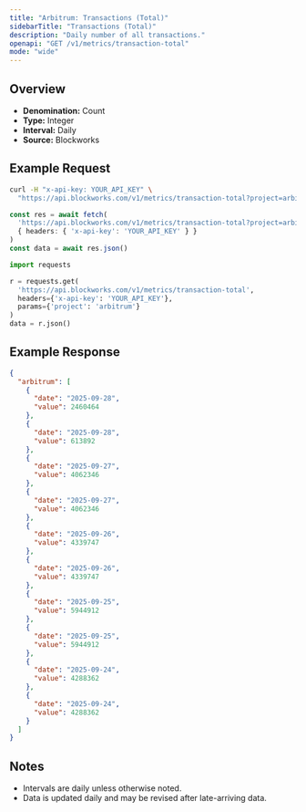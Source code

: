```yaml
---
title: "Arbitrum: Transactions (Total)"
sidebarTitle: "Transactions (Total)"
description: "Daily number of all transactions."
openapi: "GET /v1/metrics/transaction-total"
mode: "wide"
---
```


## Overview

- **Denomination:** Count
- **Type:** Integer
- **Interval:** Daily
- **Source:** Blockworks

## Example Request

<CodeGroup>

```bash cURL
curl -H "x-api-key: YOUR_API_KEY" \
  "https://api.blockworks.com/v1/metrics/transaction-total?project=arbitrum"
```

```typescript TypeScript
const res = await fetch(
  'https://api.blockworks.com/v1/metrics/transaction-total?project=arbitrum',
  { headers: { 'x-api-key': 'YOUR_API_KEY' } }
)
const data = await res.json()
```

```python Python
import requests

r = requests.get(
  'https://api.blockworks.com/v1/metrics/transaction-total',
  headers={'x-api-key': 'YOUR_API_KEY'},
  params={'project': 'arbitrum'}
)
data = r.json()
```

</CodeGroup>

## Example Response

```json
{
  "arbitrum": [
    {
      "date": "2025-09-28",
      "value": 2460464
    },
    {
      "date": "2025-09-28",
      "value": 613892
    },
    {
      "date": "2025-09-27",
      "value": 4062346
    },
    {
      "date": "2025-09-27",
      "value": 4062346
    },
    {
      "date": "2025-09-26",
      "value": 4339747
    },
    {
      "date": "2025-09-26",
      "value": 4339747
    },
    {
      "date": "2025-09-25",
      "value": 5944912
    },
    {
      "date": "2025-09-25",
      "value": 5944912
    },
    {
      "date": "2025-09-24",
      "value": 4288362
    },
    {
      "date": "2025-09-24",
      "value": 4288362
    }
  ]
}
```

## Notes
- Intervals are daily unless otherwise noted.
- Data is updated daily and may be revised after late-arriving data.